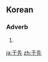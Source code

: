 ==Korean==
{{ko-hanjatab}}

===Adverb===
{{ko-adv|hj|hangeul=우선}}

# {{hanja form of|우선|[[first]], [[first of all]]}}

[[ja:于先]]
[[zh:于先]]